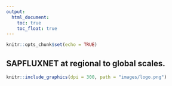 ```yaml
---
output: 
  html_document:
    toc: true
    toc_float: true
---
```


```r
knitr::opts_chunk$set(echo = TRUE)
```

## SAPFLUXNET at regional to global scales.


```r
knitr::include_graphics(dpi = 300, path = "images/logo.png")
```
